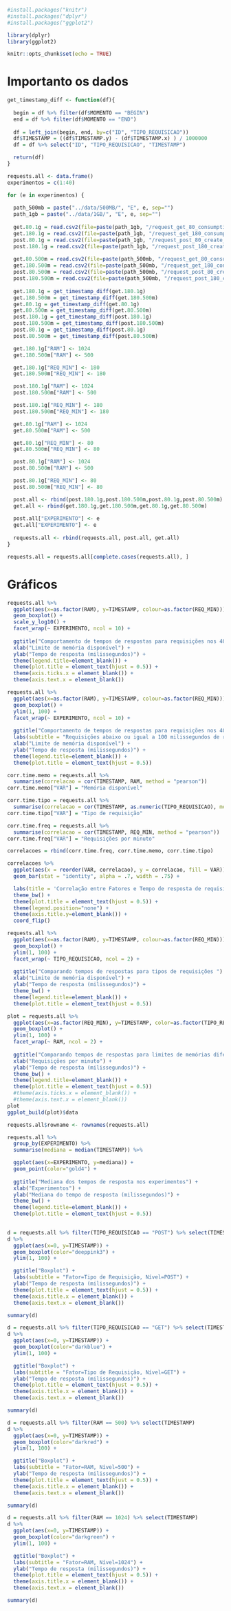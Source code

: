 
```r
#install.packages("knitr")
#install.packages("dplyr")
#install.packages("ggplot2")

library(dplyr)
library(ggplot2)

knitr::opts_chunk$set(echo = TRUE)
```

# Importanto os dados

```r
get_timestamp_diff <- function(df){
  
  begin = df %>% filter(df$MOMENTO == "BEGIN")
  end = df %>% filter(df$MOMENTO == "END")
  
  df = left_join(begin, end, by=c("ID", "TIPO_REQUISICAO"))
  df$TIMESTAMP = ((df$TIMESTAMP.y) - (df$TIMESTAMP.x) ) / 1000000
  df = df %>% select("ID", "TIPO_REQUISICAO", "TIMESTAMP")

  return(df)
}
```

```r
requests.all <- data.frame() 
experimentos = c(1:40)

for (e in experimentos) {
  
  path_500mb = paste("../data/500MB/", "E", e, sep="")
  path_1gb = paste("../data/1GB/", "E", e, sep="")
  
  get.80.1g = read.csv2(file=paste(path_1gb, "/request_get_80_consumptions.csv", sep=""), sep = ",")
  get.180.1g = read.csv2(file=paste(path_1gb, "/request_get_180_consumptions.csv", sep=""), sep=",")
  post.80.1g = read.csv2(file=paste(path_1gb, "/request_post_80_create_water_consumption.csv", sep=""), sep=",")
  post.180.1g = read.csv2(file=paste(path_1gb, "/request_post_180_create_water_consumption.csv", sep=""), sep=",")
  
  get.80.500m = read.csv2(file=paste(path_500mb, "/request_get_80_consumptions.csv", sep=""), sep = ",")
  get.180.500m = read.csv2(file=paste(path_500mb, "/request_get_180_consumptions.csv", sep=""), sep=",")
  post.80.500m = read.csv2(file=paste(path_500mb, "/request_post_80_create_water_consumption.csv", sep=""), sep=",")
  post.180.500m = read.csv2(file=paste(path_500mb, "/request_post_180_create_water_consumption.csv", sep=""), sep=",")
  
  get.180.1g = get_timestamp_diff(get.180.1g)
  get.180.500m = get_timestamp_diff(get.180.500m)
  get.80.1g = get_timestamp_diff(get.80.1g)
  get.80.500m = get_timestamp_diff(get.80.500m)
  post.180.1g = get_timestamp_diff(post.180.1g)
  post.180.500m = get_timestamp_diff(post.180.500m)
  post.80.1g = get_timestamp_diff(post.80.1g)
  post.80.500m = get_timestamp_diff(post.80.500m)

  get.180.1g["RAM"] <- 1024
  get.180.500m["RAM"] <- 500

  get.180.1g["REQ_MIN"] <- 180
  get.180.500m["REQ_MIN"] <- 180

  post.180.1g["RAM"] <- 1024
  post.180.500m["RAM"] <- 500

  post.180.1g["REQ_MIN"] <- 180
  post.180.500m["REQ_MIN"] <- 180

  get.80.1g["RAM"] <- 1024
  get.80.500m["RAM"] <- 500

  get.80.1g["REQ_MIN"] <- 80
  get.80.500m["REQ_MIN"] <- 80

  post.80.1g["RAM"] <- 1024
  post.80.500m["RAM"] <- 500

  post.80.1g["REQ_MIN"] <- 80
  post.80.500m["REQ_MIN"] <- 80

  post.all <- rbind(post.180.1g,post.180.500m,post.80.1g,post.80.500m)
  get.all <- rbind(get.180.1g,get.180.500m,get.80.1g,get.80.500m)
  
  post.all["EXPERIMENTO"] <- e
  get.all["EXPERIMENTO"] <- e
  
  requests.all <- rbind(requests.all, post.all, get.all)
}
```

```r
requests.all = requests.all[complete.cases(requests.all), ]
```

# Gráficos

```r
requests.all %>%
  ggplot(aes(x=as.factor(RAM), y=TIMESTAMP, colour=as.factor(REQ_MIN))) + 
  geom_boxplot() +
  scale_y_log10() +
  facet_wrap(~ EXPERIMENTO, ncol = 10) + 
  
  ggtitle("Comportamento de tempos de respostas para requisições nos 40 ensaios") +
  xlab("Limite de memória disponível") +
  ylab("Tempo de resposta (milissegundos)") +
  theme(legend.title=element_blank()) +
  theme(plot.title = element_text(hjust = 0.5)) +
  theme(axis.ticks.x = element_blank()) +
  theme(axis.text.x = element_blank()) 
```

```r
requests.all %>%
  ggplot(aes(x=as.factor(RAM), y=TIMESTAMP, colour=as.factor(REQ_MIN))) + 
  geom_boxplot() +
  ylim(1, 100) +
  facet_wrap(~ EXPERIMENTO, ncol = 10) + 
  
  ggtitle("Comportamento de tempos de respostas para requisições nos 40 ensaios") +
  labs(subtitle = "Requisições abaixo ou igual a 100 milissegundos de reposta") +
  xlab("Limite de memória disponível") +
  ylab("Tempo de resposta (milissegundos)") +
  theme(legend.title=element_blank()) +
  theme(plot.title = element_text(hjust = 0.5)) 
```

```r
corr.time.memo = requests.all %>% 
  summarise(correlacao = cor(TIMESTAMP, RAM, method = "pearson"))
corr.time.memo["VAR"] = "Memória disponível"

corr.time.tipo = requests.all %>% 
  summarise(correlacao = cor(TIMESTAMP, as.numeric(TIPO_REQUISICAO), method = "pearson"))
corr.time.tipo["VAR"] = "Tipo de requisição"

corr.time.freq = requests.all %>% 
  summarise(correlacao = cor(TIMESTAMP, REQ_MIN, method = "pearson"))
corr.time.freq["VAR"] = "Requisições por minuto"

correlacoes = rbind(corr.time.freq, corr.time.memo, corr.time.tipo)

correlacoes %>%
  ggplot(aes(x = reorder(VAR, correlacao), y = correlacao, fill = VAR)) +
  geom_bar(stat = "identity", alpha = .7, width = .75) +

  labs(title = 'Correlação entre Fatores e Tempo de resposta de requisição') +  
  theme_bw() +
  theme(plot.title = element_text(hjust = 0.5)) +
  theme(legend.position="none") +
  theme(axis.title.y=element_blank()) +
  coord_flip()
```

```r
requests.all %>%
  ggplot(aes(x=as.factor(RAM), y=TIMESTAMP, colour=as.factor(REQ_MIN))) + 
  geom_boxplot() +
  ylim(1, 100) +
  facet_wrap(~ TIPO_REQUISICAO, ncol = 2) +
  
  ggtitle("Comparando tempos de respostas para tipos de requisições ") +
  xlab("Limite de memória disponível") +
  ylab("Tempo de resposta (milissegundos)") +
  theme_bw() +
  theme(legend.title=element_blank()) +
  theme(plot.title = element_text(hjust = 0.5)) 
```

```r
plot = requests.all %>%
  ggplot(aes(x=as.factor(REQ_MIN), y=TIMESTAMP, color=as.factor(TIPO_REQUISICAO))) + 
  geom_boxplot() +
  ylim(1, 100) +
  facet_wrap(~ RAM, ncol = 2) +
  
  ggtitle("Comparando tempos de respostas para limites de memórias diferentes") +
  xlab("Requisições por minuto") +
  ylab("Tempo de resposta (milissegundos)") +
  theme_bw() +
  theme(legend.title=element_blank()) +
  theme(plot.title = element_text(hjust = 0.5)) 
  #theme(axis.ticks.x = element_blank()) +
  #theme(axis.text.x = element_blank()) 
plot
ggplot_build(plot)$data
```

```r
requests.all$rowname <- rownames(requests.all)

requests.all %>%
  group_by(EXPERIMENTO) %>%
  summarise(mediana = median(TIMESTAMP)) %>%

  ggplot(aes(x=EXPERIMENTO, y=mediana)) +
  geom_point(color="gold4") + 
  
  ggtitle("Mediana dos tempos de resposta nos experimentos") +
  xlab("Experimentos") +
  ylab("Mediana do tempo de resposta (milissegundos)") +
  theme_bw() +
  theme(legend.title=element_blank()) +
  theme(plot.title = element_text(hjust = 0.5)) 
  
```

```r
d = requests.all %>% filter(TIPO_REQUISICAO == "POST") %>% select(TIMESTAMP)
d %>%
  ggplot(aes(x=0, y=TIMESTAMP)) +
  geom_boxplot(color="deeppink3") +
  ylim(1, 100) +

  ggtitle("Boxplot") +
  labs(subtitle = "Fator=Tipo de Requisição, Nível=POST") +
  ylab("Tempo de resposta (milissegundos)") +
  theme(plot.title = element_text(hjust = 0.5)) +
  theme(axis.title.x = element_blank()) +
  theme(axis.text.x = element_blank()) 

summary(d)
```

```r
d = requests.all %>% filter(TIPO_REQUISICAO == "GET") %>% select(TIMESTAMP)
d %>%
  ggplot(aes(x=0, y=TIMESTAMP)) +
  geom_boxplot(color="darkblue") +
  ylim(1, 100) +

  ggtitle("Boxplot") +
  labs(subtitle = "Fator=Tipo de Requisição, Nível=GET") +
  ylab("Tempo de resposta (milissegundos)") +
  theme(plot.title = element_text(hjust = 0.5)) +
  theme(axis.title.x = element_blank()) +
  theme(axis.text.x = element_blank()) 

summary(d)
```

```r
d = requests.all %>% filter(RAM == 500) %>% select(TIMESTAMP)
d %>%
  ggplot(aes(x=0, y=TIMESTAMP)) +
  geom_boxplot(color="darkred") +
  ylim(1, 100) +

  ggtitle("Boxplot") +
  labs(subtitle = "Fator=RAM, Nível=500") +
  ylab("Tempo de resposta (milissegundos)") +
  theme(plot.title = element_text(hjust = 0.5)) +
  theme(axis.title.x = element_blank()) +
  theme(axis.text.x = element_blank()) 

summary(d)
```

```r
d = requests.all %>% filter(RAM == 1024) %>% select(TIMESTAMP)
d %>%
  ggplot(aes(x=0, y=TIMESTAMP)) +
  geom_boxplot(color="darkgreen") +
  ylim(1, 100) +

  ggtitle("Boxplot") +
  labs(subtitle = "Fator=RAM, Nível=1024") +
  ylab("Tempo de resposta (milissegundos)") +
  theme(plot.title = element_text(hjust = 0.5)) +
  theme(axis.title.x = element_blank()) +
  theme(axis.text.x = element_blank()) 

summary(d)
```

